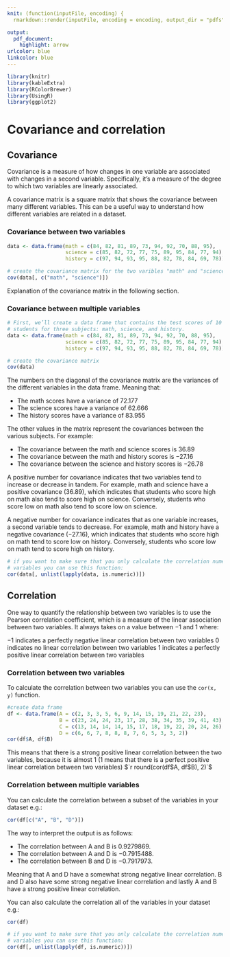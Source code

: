 ```yaml
---
knit: (function(inputFile, encoding) {
  rmarkdown::render(inputFile, encoding = encoding, output_dir = "pdfs") })

output:
  pdf_document:
    highlight: arrow
urlcolor: blue
linkcolor: blue
---
```


```r
library(knitr)
library(kableExtra)
library(RColorBrewer)
library(UsingR)
library(ggplot2)
```

# Covariance and correlation

## Covariance
Covariance is a measure of how changes in one variable are associated with changes in a second variable. Specifically, it's a measure of the degree to which two variables are linearly associated.

A covariance matrix is a square matrix that shows the covariance between many different variables. This can be a useful way to understand how different variables are related in a dataset.

### Covariance between two variables

```r
data <- data.frame(math = c(84, 82, 81, 89, 73, 94, 92, 70, 88, 95),
                   science = c(85, 82, 72, 77, 75, 89, 95, 84, 77, 94),
                   history = c(97, 94, 93, 95, 88, 82, 78, 84, 69, 78))

# create the covariance matrix for the two varibles "math" and "science"
cov(data[, c("math", "science")])
```
Explanation of the covariance matrix in the following section.

### Covariance between multiple variables
```r
# First, we’ll create a data frame that contains the test scores of 10 different
# students for three subjects: math, science, and history.
data <- data.frame(math = c(84, 82, 81, 89, 73, 94, 92, 70, 88, 95),
                   science = c(85, 82, 72, 77, 75, 89, 95, 84, 77, 94),
                   history = c(97, 94, 93, 95, 88, 82, 78, 84, 69, 78))

# create the covariance matrix
cov(data)
```

The numbers on the diagonal of the covariance matrix are the variances of the different variables in the data frame. Meaning that:

* The math scores have a variance of $72.177$
* The science scores have a variance of $62.666$
* The history scores have a variance of $83.955$

The other values in the matrix represent the covariances between the various subjects. For example:

* The covariance between the math and science scores is $36.89$
* The covariance between the math and history scores is $-27.16$
* The covariance between the science and history scores is $-26.78$

A positive number for covariance indicates that two variables tend to increase or decrease in tandem. For example, math and science have a positive covariance ($36.89$), which indicates that students who score high on math also tend to score high on science. Conversely, students who score low on math also tend to score low on science.

A negative number for covariance indicates that as one variable increases, a second variable tends to decrease. For example, math and history have a negative covariance ($-27.16$), which indicates that students who score high on math tend to score low on history. Conversely, students who score low on math tend to score high on history.

```r
# if you want to make sure that you only calculate the correlation numerical
# variables you can use this function:
cor(data[, unlist(lapply(data, is.numeric))])
```

## Correlation

One way to quantify the relationship between two variables is to use the Pearson correlation coefficient, which is a measure of the linear association between two variables. It always takes on a value between $-1$ and $1$ where:

$-1$ indicates a perfectly negative linear correlation between two variables
$0$ indicates no linear correlation between two variables
$1$ indicates a perfectly positive linear correlation between two variables

### Correlation between two variables

To calculate the correlation between two variables you can use the `cor(x, y)` function.

```r
#create data frame
df <- data.frame(A = c(2, 3, 3, 5, 6, 9, 14, 15, 19, 21, 22, 23),
                 B = c(23, 24, 24, 23, 17, 28, 38, 34, 35, 39, 41, 43),
                 C = c(13, 14, 14, 14, 15, 17, 18, 19, 22, 20, 24, 26),
                 D = c(6, 6, 7, 8, 8, 8, 7, 6, 5, 3, 3, 2))
cor(df$A, df$B)
```
This means that there is a strong positive linear correlation between the two variables, because it is almost $1$ (1 means that there is a perfect positive linear correlation between two variables)
$`r round(cor(df$A, df$B), 2)`$ 

### Correlation between multiple variables

You can calculate the correlation between a subset of the variables in your dataset e.g.:

```r
cor(df[c("A", "B", "D")])
```

The way to interpret the output is as follows:

* The correlation between A and B is  $0.9279869$.
* The correlation between A and D is $-0.7915488$.
* The correlation between B and D is $-0.7917973$.

Meaning that A and D have a somewhat strong negative linear correlation. B and D also have some strong negative linear correlation and lastly A and B have a strong positive linear correlation.

You can also calculate the correlation all of the variables in your dataset e.g.:

```r
cor(df)

# if you want to make sure that you only calculate the correlation numerical
# variables you can use this function:
cor(df[, unlist(lapply(df, is.numeric))])
```